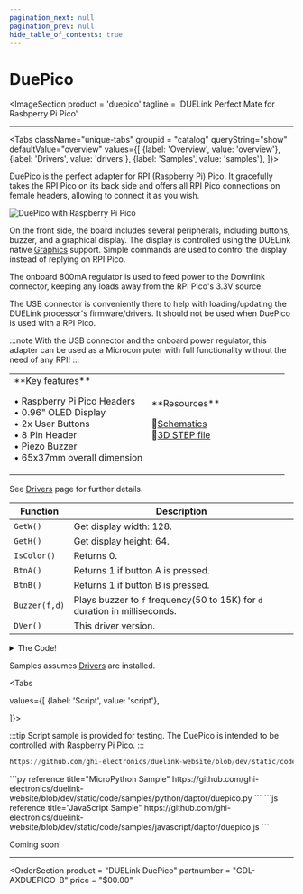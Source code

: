 ```yaml
---
pagination_next: null
pagination_prev: null
hide_table_of_contents: true
---
```



# DuePico

<ImageSection
    product = 'duepico'
    tagline = 'DUELink Perfect Mate for Rasbperry Pi Pico'
></ImageSection>

---

<Tabs className="unique-tabs" groupid = "catalog" queryString="show" defaultValue="overview"
  values={[
    {label: 'Overview', value: 'overview'},
    {label: 'Drivers', value: 'drivers'},
    {label: 'Samples', value: 'samples'},
  ]}>

<TabItem value="overview">

DuePico is the perfect adapter for RPI (Raspberry Pi) Pico. It gracefully takes the RPI Pico on its back side and offers all RPI Pico connections on female headers, allowing to connect it as you wish. 

![DuePico with Raspberry Pi Pico](pathname:///img/duepico-pico.png)

On the front side, the board includes several peripherals, including buttons, buzzer, and a graphical display. The display is controlled using the DUELink native [Graphics](../../engine/graphics) support. Simple commands are used to control the display instead of replying on RPI Pico.

The onboard 800mA regulator is used to feed power to the Downlink connector, keeping any loads away from the RPI Pico's 3.3V source.

The USB connector is conveniently there to help with loading/updating the DUELink processor's firmware/drivers. It should not be used when DuePico is used with a RPI Pico.

:::note
With the USB connector and the onboard power regulator, this adapter can be used as a Microcomputer with full functionality without the need of any RPI!
:::

<table><td width='50%'>
**Key features**

• Raspberry Pi Pico Headers<br/>
• 0.96" OLED Display<br/>
• 2x User Buttons<br/>
• 8 Pin Header<br/>
• Piezo Buzzer<br/>
• 65x37mm overall dimension<br/>

</td><td width='50%'>
**Resources**

📄[Schematics](pathname:///sch/gdl-axduepico-b.pdf)<br/>
🔩[3D STEP file](pathname:///3d/gdl-axduepico-b.step)<br/>

</td></table>

</TabItem>

<TabItem value="drivers">

See [Drivers](../../engine/drivers) page for further details.

Function | Description
---| ---
`GetW()` | Get display width: 128.
`GetH()` | Get display height: 64.
`IsColor()` | Returns 0.
`BtnA()` | Returns 1 if button A is pressed.
`BtnB()` | Returns 1 if button B is pressed.
`Buzzer(f,d)` | Plays buzzer to `f` frequency(50 to 15K) for `d` duration in milliseconds.
`DVer()` | This driver version.

<details>
  <summary>The Code!</summary>

:::tip
DuePico Driver is included here but isn't necessary when using MicroPython DUElink libraries.
:::

```py reference title="DuePico Driver"
https://github.com/ghi-electronics/duelink-website/blob/dev/static/code/drivers/daptor/duepico.txt
```

</details>
</TabItem>

<TabItem value="samples">

Samples assumes [Drivers](../../engine/drivers) are installed.

<Tabs

  values={[
    {label: 'Script', value: 'script'},

]}>

<TabItem value="script">


:::tip
Script sample is provided for testing. The DuePico is intended to be controlled with Raspberry Pi Pico.
:::

```py reference title="Script Sample"
https://github.com/ghi-electronics/duelink-website/blob/dev/static/code/samples/script/daptor/duepico.txt
```
</TabItem>

<TabItem value="py">
```py reference title="MicroPython Sample"
https://github.com/ghi-electronics/duelink-website/blob/dev/static/code/samples/python/daptor/duepico.py
```
</TabItem>

<TabItem value="js">
```js reference title="JavaScript Sample"
https://github.com/ghi-electronics/duelink-website/blob/dev/static/code/samples/javascript/daptor/duepico.js
```
</TabItem>
</Tabs>
</TabItem>

<TabItem value="projects">Coming soon!</TabItem>

</Tabs>

---

<OrderSection
    product = "DUELink DuePico"
    partnumber = "GDL-AXDUEPICO-B"
    price = "$00.00"
></OrderSection>
